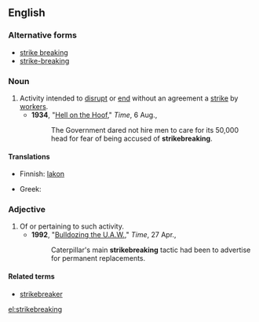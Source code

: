 {{wikipedia}}
==English==

===Alternative forms===
*[[strike breaking]]
*[[strike-breaking]]

===Noun===
{{en-noun|-}}

# Activity intended to [[disrupt]] or [[end]] without an agreement a [[strike]] by [[worker]]s.
#*'''1934''', "[http://www.time.com/time/magazine/article/0,9171,747596,00.html Hell on the Hoof]," ''Time'', 6 Aug.,
#*:The Government dared not hire men to care for its 50,000 head for fear of being accused of '''strikebreaking'''.

====Translations====
{{trans-top|activity to break a strike}}
* Finnish: [[lakko#Finnish|lakon]] {{t-|fi|murtaminen}}
{{trans-mid}}
* Greek: {{t+|el|απεργοσπασία|f|sc=Grek}}
{{trans-bottom}}

===Adjective===
{{en-adj|-}}
# Of or pertaining to such activity.
#*'''1992''', "[http://www.time.com/time/magazine/article/0,9171,975374,00.html Bulldozing the U.A.W.]," ''Time'', 27 Apr.,
#*:Caterpillar's main '''strikebreaking''' tactic had been to advertise for permanent replacements.

====Related terms====
* [[strikebreaker]]

[[el:strikebreaking]]